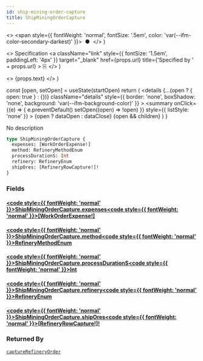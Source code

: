 ```yaml
---
id: ship-mining-order-capture
title: ShipMiningOrderCapture
---
```


  <>
    <span style={{ fontWeight: 'normal', fontSize: '.5em', color: 'var(--ifm-color-secondary-darkest)' }}>
      &nbsp;●&nbsp;
    </span>
  </>
)

  <>
    Specification
    <a
      className="link"
      style={{ fontSize: '1.5em', paddingLeft: '4px' }}
      target="_blank"
      href={props.url}
      title={'Specified by ' + props.url}
    >
      ⎘
    </a>
  </>
)

  <>
    <span className={props.class}>{props.text}</span>
  </>
)


  const [open, setOpen] = useState(startOpen)
  return (
    <details
      {...(open ? { open: true } : {})}
      className="details"
      style={{ border: 'none', boxShadow: 'none', background: 'var(--ifm-background-color)' }}
    >
      <summary
        onClick={(e) => {
          e.preventDefault()
          setOpen((open) => !open)
        }}
        style={{ listStyle: 'none' }}
      >
        {open ? dataOpen : dataClose}
      </summary>
      {open && children}
    </details>
  )
}

No description

```graphql
type ShipMiningOrderCapture {
  expenses: [WorkOrderExpense!]
  method: RefineryMethodEnum
  processDurationS: Int
  refinery: RefineryEnum
  shipOres: [RefineryRowCapture!]!
}
```

### Fields

#### [<code style={{ fontWeight: 'normal' }}>ShipMiningOrderCapture.<b>expenses</b></code>](#)<Bullet />[<code style={{ fontWeight: 'normal' }}><b>[WorkOrderExpense!]</b></code>](/api/types/objects/work-order-expense.mdx) <Badge class="badge badge--secondary " text="list"/> <Badge class="badge badge--secondary " text="object"/>

#### [<code style={{ fontWeight: 'normal' }}>ShipMiningOrderCapture.<b>method</b></code>](#)<Bullet />[<code style={{ fontWeight: 'normal' }}><b>RefineryMethodEnum</b></code>](/api/types/enums/refinery-method-enum.mdx) <Badge class="badge badge--secondary " text="enum"/>

#### [<code style={{ fontWeight: 'normal' }}>ShipMiningOrderCapture.<b>processDurationS</b></code>](#)<Bullet />[<code style={{ fontWeight: 'normal' }}><b>Int</b></code>](/api/types/scalars/int.mdx) <Badge class="badge badge--secondary " text="scalar"/>

#### [<code style={{ fontWeight: 'normal' }}>ShipMiningOrderCapture.<b>refinery</b></code>](#)<Bullet />[<code style={{ fontWeight: 'normal' }}><b>RefineryEnum</b></code>](/api/types/enums/refinery-enum.mdx) <Badge class="badge badge--secondary " text="enum"/>

#### [<code style={{ fontWeight: 'normal' }}>ShipMiningOrderCapture.<b>shipOres</b></code>](#)<Bullet />[<code style={{ fontWeight: 'normal' }}><b>[RefineryRowCapture!]!</b></code>](/api/types/objects/refinery-row-capture.mdx) <Badge class="badge badge--secondary badge--non_null" text="non-null"/> <Badge class="badge badge--secondary " text="object"/>

### Returned By

[`captureRefineryOrder`](/api/operations/queries/capture-refinery-order.mdx) <Badge class="badge badge--secondary badge--relation" text="query"/>
